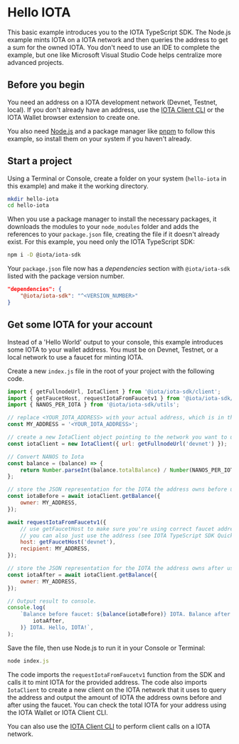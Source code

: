 
# Hello IOTA

This basic example introduces you to the IOTA TypeScript SDK. The Node.js example mints IOTA on a IOTA
network and then queries the address to get a sum for the owned IOTA. You don't need to use an IDE to
complete the example, but one like Microsoft Visual Studio Code helps centralize more advanced
projects.

## Before you begin

You need an address on a IOTA development network (Devnet, Testnet, local). If you don't already have
an address, use the [IOTA Client CLI](../../../references/cli/client.mdx) or the
IOTA Wallet browser extension to create one.

You also need [Node.js](https://nodejs.org/en/download/current) and a package manager like
[pnpm](https://pnpm.io/installation) to follow this example, so install them on your system if you
haven't already.

## Start a project

Using a Terminal or Console, create a folder on your system (`hello-iota` in this example) and make
it the working directory.

```sh
mkdir hello-iota
cd hello-iota
```

When you use a package manager to install the necessary packages, it downloads the modules to your
`node_modules` folder and adds the references to your `package.json` file, creating the file if it
doesn't already exist. For this example, you need only the IOTA TypeScript SDK:

```sh npm2yarn
npm i -D @iota/iota-sdk
```

Your `package.json` file now has a _dependencies_ section with `@iota/iota-sdk` listed with the
package version number.

```json
"dependencies": {
    "@iota/iota-sdk": "^<VERSION_NUMBER>"
}
```

## Get some IOTA for your account

Instead of a 'Hello World' output to your console, this example introduces some IOTA to your wallet
address. You must be on Devnet, Testnet, or a local network to use a faucet for minting IOTA.

Create a new `index.js` file in the root of your project with the following code.

<AlphaNet/>

```js
import { getFullnodeUrl, IotaClient } from '@iota/iota-sdk/client';
import { getFaucetHost, requestIotaFromFaucetv1 } from '@iota/iota-sdk/faucet';
import { NANOS_PER_IOTA } from '@iota/iota-sdk/utils';

// replace <YOUR_IOTA_ADDRESS> with your actual address, which is in the form 0x123...
const MY_ADDRESS = '<YOUR_IOTA_ADDRESS>';

// create a new IotaClient object pointing to the network you want to use
const iotaClient = new IotaClient({ url: getFullnodeUrl('devnet') });

// Convert NANOS to Iota
const balance = (balance) => {
    return Number.parseInt(balance.totalBalance) / Number(NANOS_PER_IOTA);
};

// store the JSON representation for the IOTA the address owns before using faucet
const iotaBefore = await iotaClient.getBalance({
    owner: MY_ADDRESS,
});

await requestIotaFromFaucetv1({
    // use getFaucetHost to make sure you're using correct faucet address
    // you can also just use the address (see IOTA TypeScript SDK Quick Start for values)
    host: getFaucetHost('devnet'),
    recipient: MY_ADDRESS,
});

// store the JSON representation for the IOTA the address owns after using faucet
const iotaAfter = await iotaClient.getBalance({
    owner: MY_ADDRESS,
});

// Output result to console.
console.log(
    `Balance before faucet: ${balance(iotaBefore)} IOTA. Balance after: ${balance(
        iotaAfter,
    )} IOTA. Hello, IOTA!`,
);
```

Save the file, then use Node.js to run it in your Console or Terminal:

```javascript
node index.js
```

The code imports the `requestIotaFromFaucetv1` function from the SDK and calls it to mint IOTA for the
provided address. The code also imports `IotaClient` to create a new client on the IOTA network that
it uses to query the address and output the amount of IOTA the address owns before and after using
the faucet. You can check the total IOTA for your address using the IOTA Wallet or IOTA Client CLI.

<Faucet/>

You can also use the [IOTA Client CLI](../../cli/client.mdx) to perform client
calls on a IOTA network.